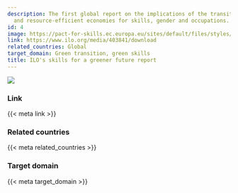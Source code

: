 ```yaml
---
description: The first global report on the implications of the transition to low-carbon
  and resource-efficient economies for skills, gender and occupations.
id: 4
image: https://pact-for-skills.ec.europa.eu/sites/default/files/styles/oe_theme_publication_thumbnail/public/2022-08/Publication_Skills%20for%20a%20greener%20future%20-%20a%20global%20view.png?itok=eZEoXHbS
link: https://www.ilo.org/media/403841/download
related_countries: Global
target_domain: Green transition, green skills
title: ILO's skills for a greener future report
---
```


![]({{< meta image >}})

### Link

{{< meta link >}}

### Related countries

{{< meta related_countries >}}

### Target domain

{{< meta target_domain >}}

